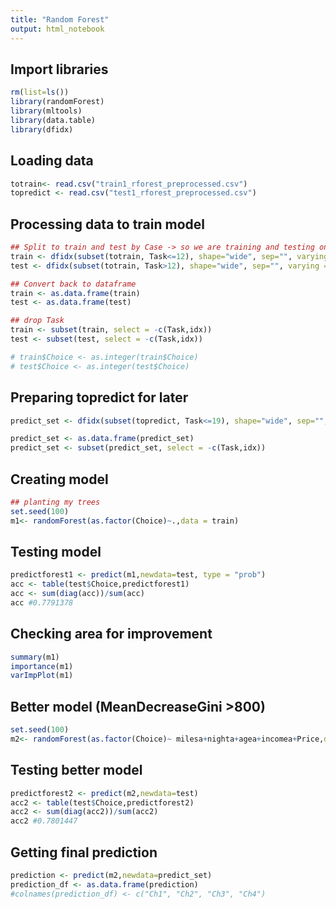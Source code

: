 ```yaml
---
title: "Random Forest"
output: html_notebook
---
```


## Import libraries
```r
rm(list=ls())
library(randomForest)
library(mltools)
library(data.table)
library(dfidx)
```

## Loading data
```r
totrain<- read.csv("train1_rforest_preprocessed.csv")
topredict <- read.csv("test1_rforest_preprocessed.csv")
```


## Processing data to train model
```r
## Split to train and test by Case -> so we are training and testing on the same person
train <- dfidx(subset(totrain, Task<=12), shape="wide", sep="", varying = c(4:83), idx = c("No", "Case"))
test <- dfidx(subset(totrain, Task>12), shape="wide", sep="", varying = c(4:83), idx = c("No", "Case"))

## Convert back to dataframe
train <- as.data.frame(train)
test <- as.data.frame(test)

## drop Task
train <- subset(train, select = -c(Task,idx))
test <- subset(test, select = -c(Task,idx))

# train$Choice <- as.integer(train$Choice)
# test$Choice <- as.integer(test$Choice)
```

## Preparing topredict for later
```r
predict_set <- dfidx(subset(topredict, Task<=19), shape="wide", sep="", varying = c(4:83), idx = c("No", "Case"))

predict_set <- as.data.frame(predict_set)
predict_set <- subset(predict_set, select = -c(Task,idx))
```

## Creating model
```r
## planting my trees
set.seed(100)
m1<- randomForest(as.factor(Choice)~.,data = train)
```

## Testing model
```r
predictforest1 <- predict(m1,newdata=test, type = "prob")
acc <- table(test$Choice,predictforest1)
acc <- sum(diag(acc))/sum(acc)
acc #0.7791378
```

## Checking area for improvement
```r
summary(m1)
importance(m1)
varImpPlot(m1)
```
## Better model (MeanDecreaseGini >800)
```r
set.seed(100)
m2<- randomForest(as.factor(Choice)~ milesa+nighta+agea+incomea+Price,data = train, ntree = 500)
```

## Testing better model
```r
predictforest2 <- predict(m2,newdata=test)
acc2 <- table(test$Choice,predictforest2)
acc2 <- sum(diag(acc2))/sum(acc2)
acc2 #0.7801447
```
## Getting final prediction
```r
prediction <- predict(m2,newdata=predict_set)
prediction_df <- as.data.frame(prediction)
#colnames(prediction_df) <- c("Ch1", "Ch2", "Ch3", "Ch4")
```

